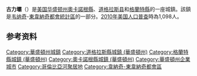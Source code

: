 {{noteTA
|G1=USState
}}

{{about|位於華盛頓州道格拉斯郡、格蘭特縣和奧卡諾根縣的一個鎮|一個水壩|大古力水坝}}

{{Infobox settlement
|name                     = 古力壩
|official_name            = Coulee Dam, Washington
|native_name              = Coulee Dam{{en}}
|settlement_type          = [[華盛頓州城鎮列表|鎮]]
|nickname                 = 
|motto                    = 
|image_skyline            = City of coulee dam WA.png
|imagesize                =
|image_caption            = 
|image_flag               = 
|image_seal               = 
|image_map = Grant_County_Washington_Incorporated_and_Unincorporated_areas_Coulee_Dam_Highlighted.svg
|mapsize                  = 250px
|map_caption              = 古力壩位置圖
|image_map1               = 
|mapsize1                 = 
|map_caption1             = 
|subdivision_type         = [[國家|國家]]
|subdivision_name         = {{USA}}
|subdivision_type1        = [[美国州份|州]]
|subdivision_name1        = [[華盛頓州|華盛頓州]]
|subdivision_type2        = [[华盛顿州行政区划|郡]]
|subdivision_name2        = [[奧卡諾根縣|奧卡諾根縣]]<br>[[道格拉斯县_(华盛顿州)|道格拉斯县]]<br>[[格蘭特縣_(華盛頓州)|格蘭特縣]]
|government_footnotes     = 
|government_type          = 
|leader_title             = 
|leader_name              = 
|leader_title1            = 
|leader_name1             = 
|established_title        = 
|established_date         = 
|area_footnotes           = <ref name ="Gazetteer files">{{cite web|title=US Gazetteer files 2010|url=http://www.census.gov/geo/www/gazetteer/files/Gaz_places_national.txt|publisher={{URL|1=http://en.wikipedia.org/wiki/United_States_Census_Bureau|2=美国人口调查局}}|accessdate=2012-12-19|archive-url=https://www.webcitation.org/699nOulzi?url=http://www.census.gov/geo/www/gazetteer/files/Gaz_places_national.txt|archive-date=2012-07-14|dead-url=yes}}</ref>
|area_magnitude           = 
|area_total_km2           = 2.02
|area_land_km2            = 1.86
|area_water_km2           = 0.16
|area_total_sq_mi         = 0.78
|area_land_sq_mi          = 0.72
|area_water_sq_mi         = 0.06
|population_as_of         = 2012年估計
|population_footnotes     = <ref name="2012 Pop Estimate">{{cite web|title=Population Estimates|url=http://www.census.gov/popest/data/cities/totals/2012/SUB-EST2012.html|publisher=[[United_States_Census_Bureau|United States Census Bureau]]|accessdate=2013-06-01|archive-url=https://www.webcitation.org/6HQu4Spqa?url=http://www.census.gov/popest/data/cities/totals/2012/SUB-EST2012.html|archive-date=2013-06-17|dead-url=yes}}</ref>
|population_total         = 1097
|population_density_km2   = 588.8
|population_density_sq_mi = 1525.0
|timezone                 = [[太平洋時區|PST]]
|utc_offset               = -8
|timezone_DST             = PDT
|utc_offset_DST           = -7
|elevation_footnotes      =
|elevation_m              = 349
|elevation_ft             = 1145
|postal_code_type         = [[美國郵遞區號|郵遞區號]]
|postal_code              = 99116
|area_code                = [[北美洲电话区号列表|509]]
|blank_name               = [[聯邦資訊處理標準|FIPS代碼]]
|blank_info               = 53-15115{{GR|2}}
|blank1_name              = [[地名資訊系統|GNIS]]編號
|blank1_info              = 1504196{{GR|3}}
|website                  = 
|footnotes                = 
}}

'''古力壩'''（{{lang-en|Coulee Dam}}）是[[美国|美国]][[华盛顿州|华盛顿州]][[奧卡諾根縣|奧卡諾根縣]]、[[道格拉斯县_(华盛顿州)|道格拉斯县]]和[[格蘭特縣_(華盛頓州)|格蘭特縣]]的一座城鎮。該鎮是[[韦纳奇_(华盛顿州)|韦纳奇]]-[[東韋納奇_(華盛頓州)|東韋納奇]][[韋納奇-東韋納奇都會統計區|都會統計區]]的一部分。[[2010年美国人口普查|2010年美国人口普查]]時為1,098人。

== 参考资料 ==
{{reflist}}

{{道格拉斯縣 (華盛頓州)}}
{{格蘭特縣 (華盛頓州)}}
{{奧卡諾根縣 (華盛頓州)}}

{{DEFAULTSORT:Coulee Dam, Washington}}
[[Category:華盛頓州城鎮|Category:華盛頓州城鎮]]
[[Category:道格拉斯縣城鎮_(華盛頓州)|Category:道格拉斯縣城鎮 (華盛頓州)]]
[[Category:格蘭特縣城鎮_(華盛頓州)|Category:格蘭特縣城鎮 (華盛頓州)]]
[[Category:奧卡諾根縣城鎮_(華盛頓州)|Category:奧卡諾根縣城鎮 (華盛頓州)]]
[[Category:華盛頓州企業城市|Category:華盛頓州企業城市]]
[[Category:哥倫比亞河聚居地|Category:哥倫比亞河聚居地]]
[[Category:韋納奇-東韋納奇都會區|Category:韋納奇-東韋納奇都會區]]